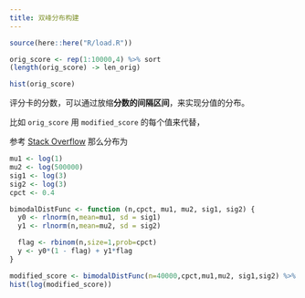 ```yaml
---
title: 双峰分布构建
---
```


```r
source(here::here("R/load.R"))
```

```r
orig_score <- rep(1:10000,4) %>% sort
(length(orig_score) -> len_orig)
```

```r
hist(orig_score)
```

评分卡的分数，可以通过放缩**分数的间隔区间**，来实现分值的分布。

比如 `orig_score` 用 `modified_score` 的每个值来代替，

参考 [Stack Overflow](https://stackoverflow.com/a/11530222/8625228)
那么分布为

```r
mu1 <- log(1)   
mu2 <- log(500000)
sig1 <- log(3)
sig2 <- log(3)
cpct <- 0.4   

bimodalDistFunc <- function (n,cpct, mu1, mu2, sig1, sig2) {
  y0 <- rlnorm(n,mean=mu1, sd = sig1)
  y1 <- rlnorm(n,mean=mu2, sd = sig2)

  flag <- rbinom(n,size=1,prob=cpct)
  y <- y0*(1 - flag) + y1*flag 
}

modified_score <- bimodalDistFunc(n=40000,cpct,mu1,mu2, sig1,sig2) %>% sort
hist(log(modified_score))
```

